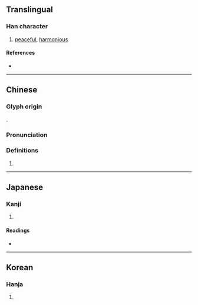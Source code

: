 {{character info}}
==Translingual==

===Han character===
{{Han char|rn=19|rad=力|as=13|sn=15|four=46430|canj=KSWP|ids=⿰劦思}}

# [[peaceful]], [[harmonious]]

====References====
* {{Han ref|kx=0149.310|dkj=02458|dj=0337.140|hdz=10381.150|uh=52F0|ud=21232|bh=BC45|bd=48197}}

----

==Chinese==
{{zh-forms}}

===Glyph origin===
{{Han etym}}
{{Han compound|劦|思|c1=p|c2=s|ls=psc}}.

===Pronunciation===
{{zh-pron
|m=xié
|c=hip3,hip6
|h=pfs=
|md=
|mn=
|w=
|mc=y
|oc=y
|cat=
}}

===Definitions===
{{zh-hanzi}}

# {{rfdef|zh}}

----

==Japanese==

===Kanji===
{{ja-kanji|grade=|rs=力13}}

# {{rfdef|ja|sort=力13}}

====Readings====
* {{ja-readings|on=きょう,ぎょう|kun=かなう,あう}}

----

==Korean==

===Hanja===
{{ko-hanja|협}}

# {{rfdef|ko|sort=力13}}